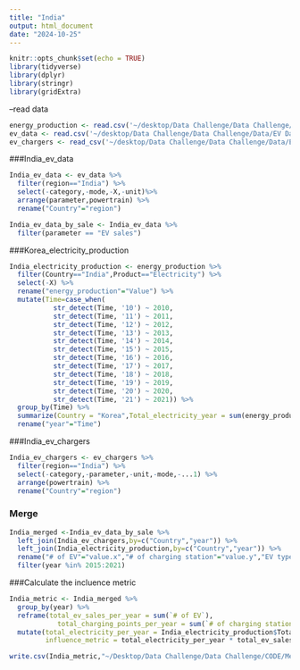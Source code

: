 ```yaml
---
title: "India"
output: html_document
date: "2024-10-25"
---
```


```r
knitr::opts_chunk$set(echo = TRUE)
library(tidyverse)
library(dplyr)
library(stringr)
library(gridExtra)

```

--read data

```r
energy_production <- read.csv('~/desktop/Data Challenge/Data Challenge/Data/Energy Production.csv')
ev_data <- read.csv('~/desktop/Data Challenge/Data Challenge/Data/EV Data - EV Data.csv')
ev_chargers <- read_csv('~/desktop/Data Challenge/Data Challenge/Data/EV Charging Stations - EV Chargers.csv')
```

###India_ev_data
```r
India_ev_data <- ev_data %>% 
  filter(region=="India") %>% 
  select(-category,-mode,-X,-unit)%>% 
  arrange(parameter,powertrain) %>% 
  rename("Country"="region")

India_ev_data_by_sale <- India_ev_data %>% 
  filter(parameter == "EV sales")
```

###Korea_electricity_production
```r
India_electricity_production <- energy_production %>% 
  filter(Country=="India",Product=="Electricity") %>% 
  select(-X) %>% 
  rename("energy_production"="Value") %>%
  mutate(Time=case_when(
           str_detect(Time, '10') ~ 2010,
           str_detect(Time, '11') ~ 2011,
           str_detect(Time, '12') ~ 2012,
           str_detect(Time, '13') ~ 2013,
           str_detect(Time, '14') ~ 2014,
           str_detect(Time, '15') ~ 2015,
           str_detect(Time, '16') ~ 2016,
           str_detect(Time, '17') ~ 2017,
           str_detect(Time, '18') ~ 2018,
           str_detect(Time, '19') ~ 2019,
           str_detect(Time, '20') ~ 2020,
           str_detect(Time, '21') ~ 2021)) %>% 
  group_by(Time) %>% 
  summarize(Country = "Korea",Total_electricity_year = sum(energy_production),Unit = 'GWh') %>% 
  rename("year"="Time")
```

###India_ev_chargers
```r
India_ev_chargers <- ev_chargers %>% 
  filter(region=="India") %>% 
  select(-category,-parameter,-unit,-mode,-...1) %>% 
  arrange(powertrain) %>% 
  rename("Country"="region")
```


### Merge
```r
India_merged <-India_ev_data_by_sale %>% 
  left_join(India_ev_chargers,by=c("Country","year")) %>% 
  left_join(India_electricity_production,by=c("Country","year")) %>% 
  rename("# of EV"="value.x","# of charging station"="value.y","EV type"="powertrain.x","charging station type"="powertrain.y") %>% 
  filter(year %in% 2015:2021)
```

###Calculate the incluence metric
```r
India_metric <- India_merged %>% 
  group_by(year) %>% 
  reframe(total_ev_sales_per_year = sum(`# of EV`),
            total_charging_points_per_year = sum(`# of charging station`) ) %>% 
  mutate(total_electricity_per_year = India_electricity_production$Total_electricity_year,
         influence_metric = total_electricity_per_year * total_ev_sales_per_year / total_charging_points_per_year)

write.csv(India_metric,"~/Desktop/Data Challenge/Data Challenge/CODE/Metrics/India_metric.csv",row.names = FALSE)
```
